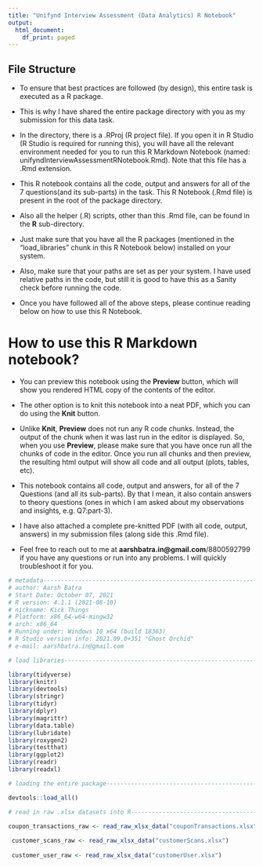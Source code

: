 ```yaml
---
title: "Unifynd Interview Assessment (Data Analytics) R Notebook"
output:
  html_document:
    df_print: paged
---
```


## File Structure 

* To ensure that best practices are followed  (by design), this entire task is executed as a R package. 

* This is why I have shared the entire package directory with you as my submission for this data task.

* In the directory, there is a .RProj (R project file). If you open it in R Studio (R Studio is required for running this), you will have all the relevant environment needed for you to run this R Markdown Notebook (named: unifyndInterviewAssessmentRNotebook.Rmd). Note that this file has a .Rmd extension.

* This R notebook contains all the code, output and answers for all of the 7 questions(and its sub-parts) in the task. This R Notebook (.Rmd file) is present in the root of the package directory. 

* Also all the helper (.R) scripts, other than this .Rmd file, can be found in the **R** sub-directory.

* Just make sure that you have all the R packages (mentioned in the "load_libraries" chunk in this R Notebook below) installed on your system. 

* Also, make sure that your paths are set as per your system. I have used relative paths in the code, but still it is good to have this as a Sanity check before running the code.

* Once you have followed all of the above steps, please continue reading below on how to use this R Notebook.


# How to use this R Markdown notebook? 

* You can preview this notebook using the **Preview** button, which will show you   rendered HTML copy of the contents of the editor. 

* The other option is to knit this notebook into a neat PDF, which you can do using the **Knit** button.
 
* Unlike **Knit**, **Preview** does not run any R code chunks. Instead, the output of the chunk when it was last run in the editor is displayed. So, when you use **Preview**, please make sure that you have once run all the chunks of code in the editor. Once you run all chunks and then preview, the resulting html output will show all code and all output (plots, tables, etc).

* This notebook contains all code, output and answers, for all of the 7 Questions (and all its sub-parts). By that I mean, it also contain answers to theory questions (ones in which I am asked about my observations and insights, e.g. Q7:part-3).

* I have also attached a complete pre-knitted PDF (with all code, output, answers) in my submission files (along side this .Rmd file).

* Feel free to reach out to me at **aarshbatra.in@gmail.com**/8800592799 if you have any questions or run into any problems. I will quickly troubleshoot it for you.


```r

# metadata---------------------------------------------------------------------
# author: Aarsh Batra
# Start Date: October 07, 2021
# R version: 4.1.1 (2021-08-10)
# nickname: Kick Things
# Platform: x86_64-w64-mingw32 
# arch: x86_64
# Running under: Windows 10 x64 (build 18363)
# R Studio version info: 2021.09.0+351 "Ghost Orchid"
# e-mail: aarshbatra.in@gmail.com

```

```r

# load libraries---------------------------------------------------------------

library(tidyverse)
library(knitr)
library(devtools)
library(stringr)
library(tidyr)
library(dplyr)
library(magrittr)
library(data.table)
library(lubridate)
library(roxygen2)
library(testthat)
library(ggplot2)
library(readr)
library(readxl)
```

```r

# loading the entire package--------------------------------------------------

devtools::load_all()

```


```r

# read in raw .xlsx datasets into R--------------------------------------------

coupon_transactions_raw <- read_raw_xlsx_data("couponTransactions.xlsx")
 
 customer_scans_raw <- read_raw_xlsx_data("customerScans.xlsx")
                                          
 customer_user_raw <- read_raw_xlsx_data("customerUser.xlsx")
```
